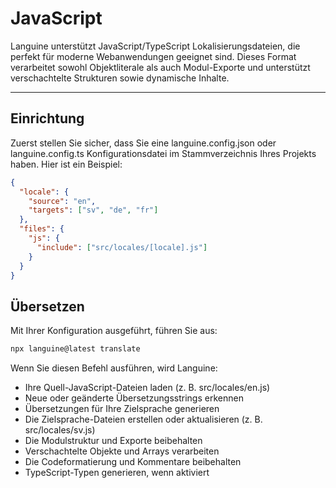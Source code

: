 # JavaScript

Languine unterstützt JavaScript/TypeScript Lokalisierungsdateien, die perfekt für moderne Webanwendungen geeignet sind. Dieses Format verarbeitet sowohl Objektliterale als auch Modul-Exporte und unterstützt verschachtelte Strukturen sowie dynamische Inhalte.

---

## Einrichtung

Zuerst stellen Sie sicher, dass Sie eine languine.config.json oder languine.config.ts Konfigurationsdatei im Stammverzeichnis Ihres Projekts haben. Hier ist ein Beispiel:

```json
{
  "locale": {
    "source": "en",
    "targets": ["sv", "de", "fr"]
  },
  "files": {
    "js": {
      "include": ["src/locales/[locale].js"]
    }
  }
}
```

## Übersetzen

Mit Ihrer Konfiguration ausgeführt, führen Sie aus:

```bash
npx languine@latest translate
```

Wenn Sie diesen Befehl ausführen, wird Languine:

- Ihre Quell-JavaScript-Dateien laden (z. B. src/locales/en.js)
- Neue oder geänderte Übersetzungsstrings erkennen
- Übersetzungen für Ihre Zielsprache generieren
- Die Zielsprache-Dateien erstellen oder aktualisieren (z. B. src/locales/sv.js)
- Die Modulstruktur und Exporte beibehalten
- Verschachtelte Objekte und Arrays verarbeiten
- Die Codeformatierung und Kommentare beibehalten
- TypeScript-Typen generieren, wenn aktiviert
